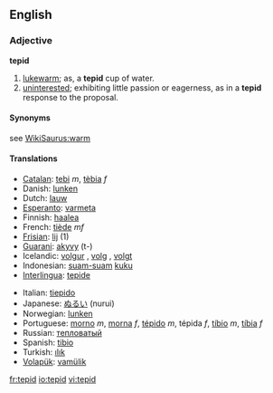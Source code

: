 ==English==

===Adjective===
'''tepid'''

# [[lukewarm]]; as, a '''tepid''' cup of water.
# [[uninterested]]; exhibiting little passion or eagerness, as in a '''tepid''' response to the proposal.

====Synonyms====
see [[WikiSaurus:warm]]

====Translations====
{{top}}
*[[Catalan]]: [[tebi]] ''m'', [[tèbia]] ''f''
*Danish: [[lunken]]
*Dutch: [[lauw]]
*[[Esperanto]]: [[varmeta]]
*Finnish: [[haalea]]
*French: [[tiède]] ''mf''
*[[Frisian]]: [[lij]] (1)
*[[Guarani]]: [[akyvy]] (t-)
*Icelandic: [[volgur]] {{m}}, [[volg]] {{f}}, [[volgt]] {{n}}
*Indonesian: [[suam-suam]] [[kuku]]
*[[Interlingua]]: [[tepide]]
{{mid}}
*Italian: [[tiepido]]
*Japanese: [[ぬるい]] (nurui)
*Norwegian: [[lunken]]
*Portuguese: [[morno]] ''m'', [[morna]] ''f'', [[tépido]] ''m'', tépida ''f'', [[tíbio]] ''m'', [[tíbia]] ''f''
*Russian: [[тепловатый]]
*Spanish: [[tibio]]
*Turkish: [[ılık]]
*[[Volapük]]: [[vamülik]]
{{bottom}}

[[fr:tepid]]
[[io:tepid]]
[[vi:tepid]]